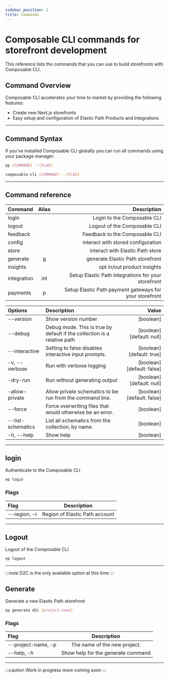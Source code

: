 ```yaml
---
sidebar_position: 2
title: Commands
---
```


# Composable CLI commands for storefront development

This reference lists the commands that you can use to build storefronts with Composable CLI.

## Command Overview

Composable CLI accelerates your time to market by providing the following features:

- Create new Next.js storefronts
- Easy setup and configuration of Elastic Path Products and Integrations

---

## Command Syntax

If you've installed Composable CLI globally you can run all commands using your package manager:

<Tabs>
<TabItem value="alias" label="Alais">

```bash
ep [COMMAND] --[FLAG]
```

</TabItem>
<TabItem value="standard" label="Standard">

```bash
composable-cli [COMMAND] --[FLAG]
```

</TabItem>
</Tabs>

---

## Command reference

| **Command** | **Alias** |                                     **Description** |
|:------------|:-----:|--------------------------------------------------------:|
| login       |       |                             Login to the Composable CLI |
| logout      |       |                            Logout of the Composable CLI |
| feedback    |       |                          Feedback to the Composable CLI |
| config      |       |                      interact with stored configuration |
| store       |       |                         interact with Elastic Path store |
| generate    |   g   |                         generate Elastic Path storefront |
| insights    |       |                             opt in/out product insights |
| integration |  int  |     Setup Elastic Path integrations for your storefront |
| payments    |   p   | Setup Elastic Path payment gateways for your storefront |

| **Options**    | **Description**                                     | **Value**                  |
|:---------------|:----------------------------------------------------|---------------------------:|
| --version      | Show version number                                 | [boolean]                  |
| --debug      | Debug mode. This is true by default if the collection is a relative path | [boolean] [default: null] |
| --interactive  | Setting to false disables interactive input prompts.| [boolean] [default: true]  |
| -v, --verbose  | Run with verbose logging                            | [boolean] [default: false] |
| -dry-run       | Run without generating output                       | [boolean] [default: null]  |
| -allow-private | Allow private schematics to be run from the command line. | [boolean] [default: false] |
| --force        | Force overwriting files that would otherwise be an error. | [boolean] |
| --list-schematics | List all schematics from the collection, by name. | [boolean]                 |
| -h, --help          | Show help                                       | [boolean]                 |

---

## login

Authenticate to the Composable CLI

```bash
ep login
```

### Flags

| Flag         |          Description           |
|:-------------|:------------------------------:|
| --region, -r | Region of Elastic Path account |

---

## Logout

Logout of the Composable CLI

```bash
ep logout
```

---

:::note
D2C is the only available option at this time
:::

## Generate

Generate a new Elastic Path storefront

```bash
ep generate d2c [project-name]
```

### Flags

| Flag               |            Description             |
|:-------------------|:----------------------------------:|
| --project-name, -p |    The name of the new project.    |
| --help, -h         | Show help for the generate command |

---

:::caution
Work in progress more coming soon
:::
